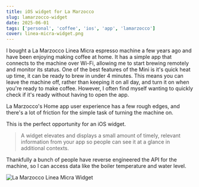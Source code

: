 ```yaml
---
title: iOS widget for La Marzocco
slug: lamarzocco-widget
date: 2025-06-01
tags: ['personal', 'coffee', 'ios', 'app', 'lamarzocco']
cover: linea-micra-widget.png
---
```


I bought a La Marzocco Linea Micra espresso machine a few years ago and have been enjoying making coffee at home. It has a simple app that connects to the machine over Wi-Fi, allowing me to start brewing remotely and monitor its status.
One of the best features of the Mini is it's quick heat up time, it can be ready to brew in under 4 minutes. This means you can leave the machine off, rather than keeping it on all day, and turn it on when you're ready to make coffee.
However, I often find myself wanting to quickly check if it's ready without having to open the app.

La Marzocco's Home app user experience has a few rough edges, and there's a lot of friction for the simple task of turning the machine on.

This is the perfect opportunity for an iOS widget.

> A widget elevates and displays a small amount of timely, relevant information from your app so people can see it at a glance in additional contexts.

Thankfully a bunch of people have reverse engineered the API for the machine, so I can access data like the boiler temperature and water level.

![La Marzocco Linea Micra Widget](linea-micra-widget.png)

